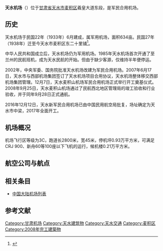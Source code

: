 {{Infobox airport
| name          = 天水机场 <br />Tianshui Airport
| image         = Tianshui Maijishan Airport entrance.JPG
| type          = 军民合用
| operator      = [[西部机场集团|西部机场集团]]
| city-served   = [[甘肃|甘肃]][[天水|天水]]
| opened        = 2008年9月28日<ref>http://www.tianshui.com.cn/news/tianshui/200809250712252601.htm {{Wayback|url=http://www.tianshui.com.cn/news/tianshui/200809250712252601.htm |date=20120609200547 }} 甘肃天水机场正式开通民用航空线路</ref>
| elevation-m   = 
| distance_to_city = 14公里
| IATA          = THQ
| ICAO          = ZLTS
| coordinates   = {{coord|34|33|30.5|N|105|51|39.9|E|region:CN_type:airport}}
| pushpin_map   = China Gansu#China
| pushpin_label = '''THQ'''
| pushpin_label_position = right
| r1-number     = 10/28
| r1-length-f   = 9186
| r1-length-m   = 2800
| r1-surface    = 混凝土
}}
'''天水机场'''（{{airport codes|THQ|ZLTS}}）位于[[甘肃省|甘肃省]][[天水市|天水市]][[麦积区|麦积区]]羲皇大道东段，是军民合用机场。

==历史==
天水机场于民国22年（1933年）6月建成，属军用机场，面积634亩。民国27年（1938年）迁至今天水市麦积区东二十里铺<ref>{{Cite web |url=http://www.tianshui.gov.cn/News/get/tsdsj/2005-8/15/090135988.htm |title=存档副本 |access-date=2012-12-27 |archive-date=2016-03-04 |archive-url=https://web.archive.org/web/20160304170810/http://tianshui.gov.cn/news/get/tsdsj/2005-8/15/090135988.htm |dead-url=no }}</ref>。

中华人民共和国成立后，天水机场仍为军用机场。1985年天水机场首次开通了至兰州的民航班机，成为天水民航的开始。但由于缺少客源，仅维持半年便停运。

2002年，中央军委、国务院批准天水机场改建为军民合用机场。2007年6月17日，天水市与西部机场集团签订了天水机场项目合用协议，天水机场整体移交西部机场集团管理。12月7日，天水麦积山机场军民合用机场正式举行开工奠基仪式。2008年9月25日，天水麦积山机场通过了民航西北地区管理局的竣工验收和行业验收，并于同年9月28日正式通航。

2016年12月12日，天水新军民合用机场已由中国民用航空局批复，场址确定为天水市中梁，2017年全面开工。

==机场概况==
机场飞行区等级为3C，跑道长2800米，宽45米，停机坪0.93万平方米，可满足CRJ 900、新舟60等100座以下飞机的运行，候机楼0.21万平方米。

==航空公司与航点==
{{Airport-dest-list
|[[华夏航空|华夏航空]]| [[重庆江北国际机场|重庆]]、[[天津滨海国际机场|天津]]、[[西安咸阳国际机场|西安]]、[[杭州萧山国际机场|杭州]]、[[南京禄口国际机场|南京]]
}}

==相关条目==
*[[中国大陆机场列表|中国大陆机场列表]]

== 参考文献 ==
{{reflist}}

{{模板:甘肃民用机场}}
{{中华人民共和国机场}}

[[Category:甘肃机场|Category:甘肃机场]]
[[Category:天水建筑物|Category:天水建筑物]]
[[Category:天水交通|Category:天水交通]]
[[Category:麦积区|Category:麦积区]]
[[Category:2008年完工建築物|Category:2008年完工建築物]]